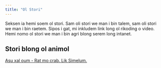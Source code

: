 ```yaml
---
title: "Ol Stori"
---
```


Seksen ia hemi soem ol stori. Sam oli stori we man i bin talem, sam oli stori we man i bin raetem. Sipos i gat, mi inkludem link long ol rikoding o video. Hemi nomo ol stori we man i bin agri blong serem long intanet.

## Stori blong ol animol

[Asu xal oum - Rat mo crab. Lik Simelum.](story20141027a.qmd)
